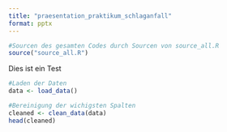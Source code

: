 ```yaml
---
title: "praesentation_praktikum_schlaganfall"
format: pptx
---
```


```r
#Sourcen des gesamten Codes durch Sourcen von source_all.R 
source("source_all.R")
```

Dies ist ein Test

```r
#Laden der Daten
data <- load_data()
```


```r
#Bereinigung der wichigsten Spalten
cleaned <- clean_data(data)
head(cleaned)
```